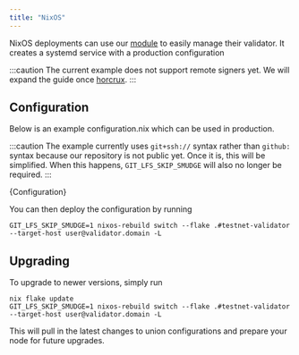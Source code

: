 ```yaml
---
title: "NixOS"
---
```


NixOS deployments can use our [module](https://github.com/unionfi/union/blob/82ad5ef76b42e76a18617a614c1cdcd41d1fbe93/unionvisor/unionvisor.nix#L68) to easily manage their validator. It creates a systemd service with a production configuration

:::caution
The current example does not support remote signers yet. We will expand the guide once [horcrux](https://github.com/strangelove-ventures/horcrux).
:::

## Configuration

Below is an example configuration.nix which can be used in production.

:::caution
The example currently uses `git+ssh://` syntax rather than `github:` syntax because our repository is not public yet. Once it is, this will be simplified. When this happens, `GIT_LFS_SKIP_SMUDGE` will also no longer be required.
:::


<CodeBlock title="flake.nix" language="nix">
  {Configuration}
</CodeBlock>

You can then deploy the configuration by running

```
GIT_LFS_SKIP_SMUDGE=1 nixos-rebuild switch --flake .#testnet-validator --target-host user@validator.domain -L
```

## Upgrading

To upgrade to newer versions, simply run

```
nix flake update
GIT_LFS_SKIP_SMUDGE=1 nixos-rebuild switch --flake .#testnet-validator --target-host user@validator.domain -L
```

This will pull in the latest changes to union configurations and prepare your node for future upgrades.
